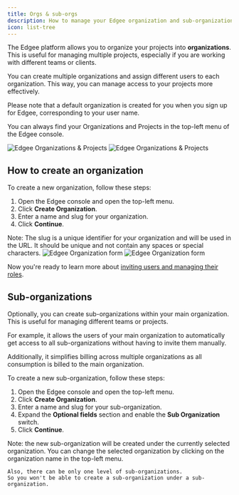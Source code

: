 ```yaml
---
title: Orgs & sub-orgs
description: How to manage your Edgee organization and sub-organizations.
icon: list-tree
---
```



<EdgeeSdk />

The Edgee platform allows you to organize your projects into **organizations**.
This is useful for managing multiple projects, especially if you are working with different teams or clients.

You can create multiple organizations and assign different users to each organization.
This way, you can manage access to your projects more effectively.

Please note that a default organization is created for you when you sign up for Edgee, corresponding to your user name.

You can always find your Organizations and Projects in the top-left menu of the Edgee console.

<Frame caption="How to find your Organizations and Projects. Click on the image to zoom in.">
    <img
        className="block dark:hidden"
        src="/images/organizations-menu.png"
        alt="Edgee Organizations & Projects"
        dark:hidden
        width={500}
    />
    <img
        className="hidden dark:block"
        src="/images/organizations-menu-dark.png"
        alt="Edgee Organizations & Projects"
        width={500}
    />
</Frame>

## How to create an organization

To create a new organization, follow these steps:

1. Open the Edgee console and open the top-left menu.
2. Click **Create Organization**.
3. Enter a name and slug for your organization.
4. Click **Continue**.

<Note>
    Note: The slug is a unique identifier for your organization and will be used in the URL.
    It should be unique and not contain any spaces or special characters.
</Note>


<Frame caption="How to create a new Edgee Organization. Click on the image to zoom in.">
    <img
        className="block dark:hidden"
        src="/images/create-organization.png"
        alt="Edgee Organization form"
        dark:hidden
    />
    <img
        className="hidden dark:block"
        src="/images/create-organization-dark.png"
        alt="Edgee Organization form"
    />
</Frame>

Now you're ready to learn more about [inviting users and managing their roles](./user-roles).


## Sub-organizations

Optionally, you can create sub-organizations within your main organization.
This is useful for managing different teams or projects.

For example, it allows the users of your main organization to automatically get access to all
sub-organizations without having to invite them manually.

Additionally, it simplifies billing across multiple organizations as all consumption
is billed to the main organization.

To create a new sub-organization, follow these steps:

1. Open the Edgee console and open the top-left menu.
2. Click **Create Organization**.
3. Enter a name and slug for your sub-organization.
4. Expand the **Optional fields** section and enable the **Sub Organization** switch.
4. Click **Continue**.


<Note>
    Note: the new sub-organization will be created under the currently selected organization.
    You can change the selected organization by clicking on the organization name in the top-left menu.

    Also, there can be only one level of sub-organizations.
    So you won't be able to create a sub-organization under a sub-organization.
</Note>
